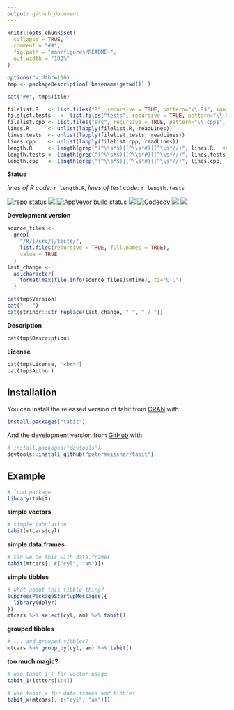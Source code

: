 ---
output: github_document
---

<!-- README.md is generated from README.Rmd. Please edit that file -->

```{r setup, include = FALSE}
knitr::opts_chunk$set(
  collapse = TRUE,
  comment = "##",
  fig.path = "man/figures/README-",
  out.width = "100%"
)
```


```{r, include=FALSE}
options("width"=110)
tmp <- packageDescription( basename(getwd()) )
```


```{r, results='asis', echo=FALSE}
cat("##", tmp$Title)
```



```{r, include=FALSE}
filelist.R   <- list.files("R", recursive = TRUE, pattern="\\.R$", ignore.case = TRUE, full.names = TRUE)
filelist.tests   <- list.files("tests", recursive = TRUE, pattern="\\.R$", ignore.case = TRUE, full.names = TRUE)
filelist.cpp <- list.files("src", recursive = TRUE, pattern="\\.cpp$", ignore.case = TRUE, full.names = TRUE)
lines.R      <- unlist(lapply(filelist.R, readLines))
lines.tests  <- unlist(lapply(filelist.tests, readLines))
lines.cpp    <- unlist(lapply(filelist.cpp, readLines))
length.R     <- length(grep("(^\\s*$)|(^\\s*#)|(^\\s*//)", lines.R,  value = TRUE, invert = TRUE))
length.tests <- length(grep("(^\\s*$)|(^\\s*#)|(^\\s*//)", lines.tests,  value = TRUE, invert = TRUE))
length.cpp   <- length(grep("(^\\s*$)|(^\\s*#)|(^\\s*//)", lines.cpp,  value = TRUE, invert = TRUE))
```



**Status**


*lines of R code:* `r length.R`, *lines of test code:* `r length.tests`

[![repo status](http://www.repostatus.org/badges/latest/active.svg)](http://www.repostatus.org/#active)
<a href="https://travis-ci.org/petermeissner/`r tmp$Package`">
<img src="https://api.travis-ci.org/petermeissner/`r tmp$Package`.svg?branch=master">
<a/>
[![AppVeyor build status](https://ci.appveyor.com/api/projects/status/github/petermeissner/`r tmp$Package`?branch=master&svg=true)](https://ci.appveyor.com/project/petermeissner/ical)
<a href="https://cran.r-project.org/package=`r tmp$Package`">
<img src="http://www.r-pkg.org/badges/version/`r tmp$Package`">
</a>
<a href="https://codecov.io/gh/petermeissner/`r tmp$Package`">
  <img src="https://codecov.io/gh/petermeissner/`r tmp$Package`/branch/master/graph/badge.svg" alt="Codecov" />
</a>
<img src="http://cranlogs.r-pkg.org/badges/grand-total/`r tmp$Package`">
<img src="http://cranlogs.r-pkg.org/badges/`r tmp$Package`">





**Development version**

```{r, include=FALSE}
source_files <- 
  grep(
    "/R/|/src/|/tests/",
    list.files(recursive = TRUE, full.names = TRUE), 
    value = TRUE
  )
last_change <- 
  as.character(
    format(max(file.info(source_files)$mtime), tz="UTC")
  )
```


```{r, results='asis', echo=FALSE}
cat(tmp$Version)
cat(" - ")
cat(stringr::str_replace(last_change, " ", " / "))
```

**Description**

```{r, results='asis', echo=FALSE}
cat(tmp$Description)
```


**License**

```{r, results='asis', echo=FALSE}
cat(tmp$License, "<br>")
cat(tmp$Author)
``` 


## Installation

You can install the released version of tabit from [CRAN](https://CRAN.R-project.org) with:

``` r
install.packages("tabit")
```

And the development version from [GitHub](https://github.com/) with:

``` r
# install.packages("devtools")
devtools::install_github("petermeissner/tabit")
```
## Example

```{r load package}
# load package
library(tabit)
```


**simple vectors**
```{r}
# simple tabulation
tabit(mtcars$cyl)
```

**simple data.frames**
```{r}
# can we do this with data.frames
tabit(mtcars[, c("cyl", "am")])
```


**simple tibbles**
```{r}
# what about this tibble thing?
suppressPackageStartupMessages({
  library(dplyr)
})
mtcars %>% select(cyl, am) %>% tabit()
```


**grouped tibbles**
```{r}
# ... and grouped tibbles?
mtcars %>% group_by(cyl, am) %>% tabit()
```


**too much magic?**
```{r}
# use tabit_1() for vector usage
tabit_1(letters[1:4])

# use tabit_x for data.frames and tibbles
tabit_x(mtcars[, c("cyl", "am")])
```

